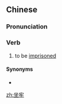 ==Chinese==
{{zh-forms}}

===Pronunciation===
{{zh-pron
|m=zuòláo
|c=co5 lou4
|mn=chē-lô
|cat=v
}}

===Verb===
{{zh-verb}}

# to be [[imprison]]ed

====Synonyms====
* {{zh-l|坐監}}

[[zh:坐牢]]